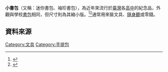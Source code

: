 {{multiple issues|
{{expand|time=2014-09-06T23:20:21+00:00}}
{{orphan|time=2014-09-06T23:20:21+00:00}}
}}

'''小書包'''（又稱：迷你書包、袖珍書包），為近年來流行於[[臺灣|臺灣]]各[[高級中學|高中]]的紀念品，外觀與學校[[書包|書包]]相同，但尺寸則為其縮小版。<ref>{{cite news|title=北一女建中 迷你書包賣翻|url=http://www.appledaily.com.tw/appledaily/article/headline/20110428/33350185/|publisher=蘋果日報|date=2011-04-28|accessdate=2014-12-23|archive-date=2015-09-23|archive-url=https://web.archive.org/web/20150923233647/http://www.appledaily.com.tw/appledaily/article/headline/20110428/33350185/|dead-url=no}}</ref><ref>{{cite news|title=校園小書包瘋迷全台|url=https://tw.news.yahoo.com/%E6%A0%A1%E5%9C%92%E5%B0%8F%E6%9B%B8%E5%8C%85%E7%98%8B%E8%BF%B7%E5%85%A8%E5%8F%B0-182653088.html|publisher=中國時報|date=2011-06-26|accessdate=2014-12-23|archive-date=2016-03-17|archive-url=https://web.archive.org/web/20160317022403/https://tw.news.yahoo.com/%e6%a0%a1%e5%9c%92%e5%b0%8f%e6%9b%b8%e5%8c%85%e7%98%8b%e8%bf%b7%e5%85%a8%e5%8f%b0-182653088.html|dead-url=no}}</ref>通常用來裝文具、[[隨身聽|隨身聽]]或零錢。

==資料來源==
<references/>

[[Category:文具|Category:文具]]
[[Category:手提包|Category:手提包]]